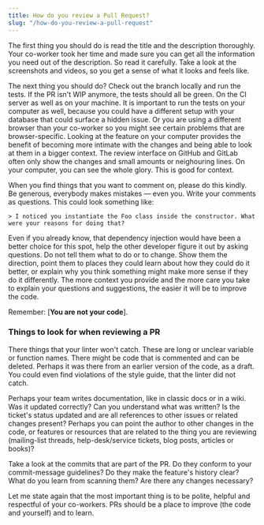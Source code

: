 ```yaml
---
title: How do you review a Pull Request?
slug: "/how-do-you-review-a-pull-request"
---
```


The first thing you should do is read the title and the description thoroughly. Your co-worker took her time and made sure you can get all the information you need out of the description. So read it carefully. Take a look at the screenshots and videos, so you get a sense of what it looks and feels like.

The next thing you should do? Check out the branch locally and run the tests. If the PR isn't WIP anymore, the tests should all be green. On the CI server as well as on your machine. It is important to run the tests on your computer as well, because you could have a different setup with your database that could surface a hidden issue. Or you are using a different browser than your co-worker so you might see certain problems that are browser-specific. Looking at the feature on your computer provides the benefit of becoming more intimate with the changes and being able to look at them in a bigger context. The review interface on GitHub and GitLab often only show the changes and small amounts or neighouring lines. On your computer, you can see the whole glory. This is good for context.

When you find things that you want to comment on, please do this kindly. Be generous, everybody makes mistakes — even you. Write your comments as questions. This could look something like:

    > I noticed you instantiate the Foo class inside the constructor. What were your reasons for doing that?

Even if you already know, that dependency injection would have been a better choice for this spot, help the other developer figure it out by asking questions. Do not tell them what to do or to change. Show them the direction, point them to places they could learn about how they could do it better, or explain why you think something might make more sense if they do it differently. The more context you provide and the more care you take to explain your questions and suggestions, the easier it will be to improve the code.

Remember: [**You are not your code**].

### Things to look for when reviewing a PR

There things that your linter won't catch. These are long or unclear variable or function names. There might be code that is commented and can be deleted. Perhaps it was there from an earlier version of the code, as a draft. You could even find violations of the style guide, that the linter did not catch.

Perhaps your team writes documentation, like in classic docs or in a wiki. Was it updated correctly? Can you understand what was written? Is the ticket's status updated and are all references to other issues or related changes present? Perhaps you can point the author to other changes in the code, or features or resources that are related to the thing you are reviewing (mailing-list threads, help-desk/service tickets, blog posts, articles or books)?

Take a look at the commits that are part of the PR. Do they conform to your commit-message guidelines? Do they make the feature's history clear? What do you learn from scanning them? Are there any changes necessary?

Let me state again that the most important thing is to be polite, helpful and respectful of your co-workers. PRs should be a place to improve (the code and yourself) and to learn.
